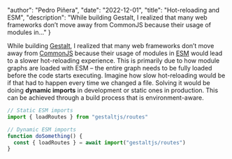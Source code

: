 
  "author": "Pedro Piñera",
  "date": "2022-12-01",
  "title": "Hot-reloading and ESM",
  "description": "While building Gestalt, I realized that many web frameworks don’t move away from CommonJS because their usage of modules in..."
}




While building [Gestalt](https://github.com/gestaltjs), I realized that many web frameworks don’t move away from [CommonJS](https://en.wikipedia.org/wiki/CommonJS) because their usage of modules in [ESM](https://hacks.mozilla.org/2018/03/es-modules-a-cartoon-deep-dive/) would lead to a slower hot-reloading experience. This is primarily due to how module graphs are loaded with ESM – the entire graph needs to be fully loaded before the code starts executing. Imagine how slow hot-reloading would be if that had to happen every time we changed a file.
Solving it would be doing **dynamic imports** in development or static ones in production. This can be achieved through a build process that is environment-aware.

```js
// Static ESM imports
import { loadRoutes } from "gestaltjs/routes"

// Dynamic ESM imports
function doSomething() {
  const { loadRoutes } = await import("gestaltjs/routes")
}
```

